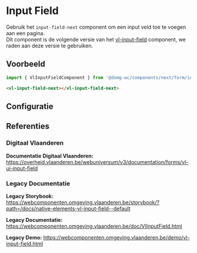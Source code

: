 
# Input Field

Gebruik het `input-field-next` component om een input veld toe te voegen aan een pagina.<br/>
Dit component is de volgende versie van het [vl-input-field](?path=/docs/elements-input-field--input-field-default) component, we raden aan deze versie te gebruiken.<br />

## Voorbeeld

```js
import { VlInputFieldComponent } from '@domg-wc/components/next/form/input-field';
```

```html
<vl-input-field-next></vl-input-field-next>
```

<DocsStory id="components-next-form-input-field-next--input-field-default" />

## Configuratie

<ArgsTable story={PRIMARY_STORY} />

## Referenties

### Digitaal Vlaanderen

**Documentatie Digitaal Vlaanderen:** https://overheid.vlaanderen.be/webuniversum/v3/documentation/forms/vl-ui-input-field

### Legacy Documentatie

**Legacy Storybook:** https://webcomponenten.omgeving.vlaanderen.be/storybook/?path=/docs/native-elements-vl-input-field--default

**Legacy Documentatie:** https://webcomponenten.omgeving.vlaanderen.be/doc/VlInputField.html

**Legacy Demo:** https://webcomponenten.omgeving.vlaanderen.be/demo/vl-input-field.html

